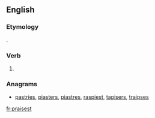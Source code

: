 ==English==

===Etymology===
{{suffix|praise|est|lang=en}}.

===Verb===
{{head|en|verb form}}

# {{en-archaic second-person singular of|praise|lang=en}}

===Anagrams===
* [[pastries#English|pastries]], [[piasters#English|piasters]], [[piastres#English|piastres]], [[raspiest#English|raspiest]], [[tapisers#English|tapisers]], [[traipses#English|traipses]]

[[fr:praisest]]